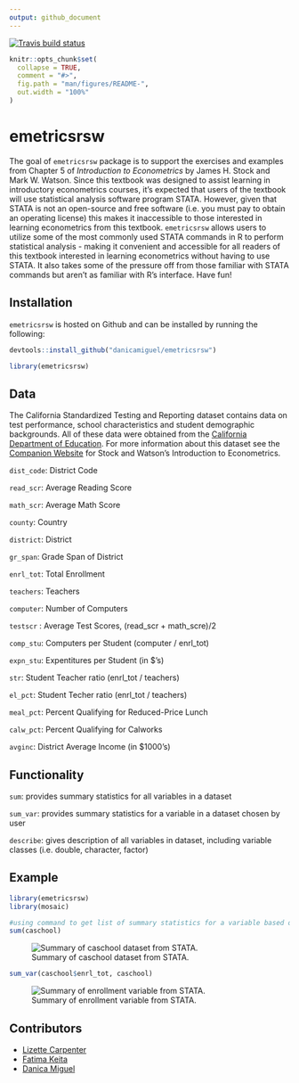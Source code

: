 ```yaml
---
output: github_document
---
```


<!-- README.md is generated from README.Rmd. Please edit that file -->
<!-- badges: start -->
[![Travis build status](https://travis-ci.org/danicamiguel/emetricsrsw.svg?branch=master)](https://travis-ci.org/danicamiguel/emetricsrsw)
<!-- badges: end -->

```r
knitr::opts_chunk$set(
  collapse = TRUE,
  comment = "#>",
  fig.path = "man/figures/README-",
  out.width = "100%"
)
```

# emetricsrsw

The goal of `emetricsrsw` package is to support the exercises and examples from Chapter 5 of *Introduction to Econometrics* by James H. Stock and Mark W. Watson. Since this textbook was designed to assist learning in introductory econometrics courses, it's expected that users of the textbook will use statistical analysis software program STATA. However, given that STATA is not an open-source and free software (i.e. you must pay to obtain an operating license) this makes it inaccessible to those interested in learning econometrics from this textbook. `emetricsrsw` allows users to utilize some of the most commonly used STATA commands in R to perform statistical analysis - making it convenient and accessible for all readers of this textbook interested in learning econometrics without having to use STATA. It also takes some of the pressure off from those familiar with STATA commands but aren't as familiar with R's interface. Have fun!

## Installation

`emetricsrsw` is hosted on Github and can be installed by running the following: 
```r
devtools::install_github("danicamiguel/emetricsrsw")
```

```r
library(emetricsrsw)
```

## Data

The California Standardized Testing and Reporting dataset contains data on test performance, school characteristics and student demographic backgrounds. All of these data were obtained from the [California Department of Education](http://www.cde.ca.gov). For more information about this dataset see the [Companion Website](https://wps.pearsoned.com/aw_stock_ie_3/178/45691/11696965.cw/index.html) for Stock and Watson's Introduction to Econometrics. 

`dist_code`: District Code

`read_scr`: Average Reading Score

`math_scr`: Average Math Score

`county`: Country 

`district`: District

`gr_span`: Grade Span of District

`enrl_tot`: Total Enrollment

`teachers`: Teachers

`computer`: Number of Computers

`testscr` : Average Test Scores, (read_scr + math_scre)/2

`comp_stu`: Computers per Student (computer / enrl_tot)

`expn_stu`: Expentitures per Student (in $'s)

`str`: Student Teacher ratio (enrl_tot / teachers)

`el_pct`: Student Techer ratio (enrl_tot / teachers)

`meal_pct`: Percent Qualifying for Reduced-Price Lunch 

`calw_pct`: Percent Qualifying for Calworks

`avginc`: District Average Income (in $1000's)

## Functionality

`sum`: provides summary statistics for all variables in a dataset

`sum_var`: provides summary statistics for a variable in a dataset chosen by user

`describe`: gives description of all variables in dataset, including variable classes (i.e. double, character, factor)


## Example

```r
library(emetricsrsw)
library(mosaic)

#using command to get list of summary statistics for a variable based on user input, also known as 'sum' in STATA
sum(caschool)
```

![Summary of caschool dataset from STATA.](~/data-raw/sum_caschool.png)

```r
sum_var(caschool$enrl_tot, caschool)
```

![Summary of enrollment variable from STATA.](~/data-raw/sum_enrollment.png)

## Contributors

- [Lizette Carpenter](https://github.com/lcarpenter20)
- [Fatima Keita](https://github.com/fatimak98)
- [Danica Miguel](https://github.com/danicamiguel)
